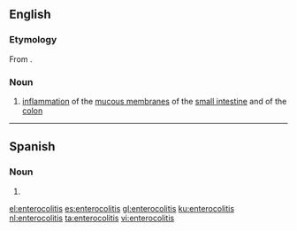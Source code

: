 ==English==

===Etymology===
From {{affix|en|entero-|colitis}}.

===Noun===
{{en-noun|-}}

# {{lb|en|medicine}} [[inflammation]] of the [[mucous membrane]]s of the [[small intestine]] and of the [[colon]]

----

==Spanish==

===Noun===
{{es-noun|f|-}}

# {{l|en|enterocolitis}}

[[el:enterocolitis]]
[[es:enterocolitis]]
[[gl:enterocolitis]]
[[ku:enterocolitis]]
[[nl:enterocolitis]]
[[ta:enterocolitis]]
[[vi:enterocolitis]]